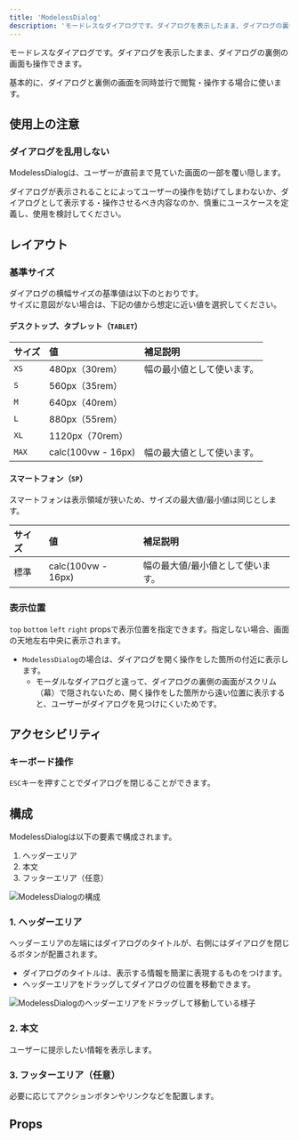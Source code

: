 ```yaml
---
title: 'ModelessDialog'
description: 'モードレスなダイアログです。ダイアログを表示したまま、ダイアログの裏側の画面も操作できます。'
---
```


モードレスなダイアログです。ダイアログを表示したまま、ダイアログの裏側の画面も操作できます。

基本的に、ダイアログと裏側の画面を同時並行で閲覧・操作する場合に使います。


<ComponentStory name="ModelessDialog" />

## 使用上の注意

### ダイアログを乱用しない

ModelessDialogは、ユーザーが直前まで見ていた画面の一部を覆い隠します。

ダイアログが表示されることによってユーザーの操作を妨げてしまわないか、ダイアログとして表示する・操作させるべき内容なのか、慎重にユースケースを定義し、使用を検討してください。

## レイアウト

### 基準サイズ

ダイアログの横幅サイズの基準値は以下のとおりです。  
サイズに意図がない場合は、下記の値から想定に近い値を選択してください。

#### デスクトップ、タブレット（`TABLET`）

| サイズ | 値 | 補足説明 |
| :--- | :--- | :--- |
| `XS` | 480px（30rem） | 幅の最小値として使います。 |
| `S` | 560px（35rem） |  |
| `M` | 640px（40rem） |  |
| `L` | 880px（55rem） |  |
| `XL` | 1120px（70rem） |  |
| `MAX` | calc(100vw - 16px) | 幅の最大値として使います。 |

#### スマートフォン（`SP`）

スマートフォンは表示領域が狭いため、サイズの最大値/最小値は同じとします。

| サイズ | 値 | 補足説明 |
| :--- | :--- | :--- |
| 標準 | calc(100vw - 16px) | 幅の最大値/最小値として使います。 |


### 表示位置

`top` `bottom` `left` `right` propsで表示位置を指定できます。指定しない場合、画面の天地左右中央に表示されます。

- `ModelessDialog`の場合は、ダイアログを開く操作をした箇所の付近に表示します。
  - モーダルなダイアログと違って、ダイアログの裏側の画面がスクリム（幕）で隠されないため、開く操作をした箇所から遠い位置に表示すると、ユーザーがダイアログを見つけにくいためです。

## アクセシビリティ

### キーボード操作

`ESC`キーを押すことでダイアログを閉じることができます。

## 構成

ModelessDialogは以下の要素で構成されます。

1. ヘッダーエリア
2. 本文
3. フッターエリア（任意）

![ModelessDialogの構成](./images/modeless-dialog.png)

### 1. ヘッダーエリア

ヘッダーエリアの左端にはダイアログのタイトルが、右側にはダイアログを閉じるボタンが配置されます。

- ダイアログのタイトルは、表示する情報を簡潔に表現するものをつけます。
- ヘッダーエリアをドラッグしてダイアログの位置を移動できます。

![ModelessDialogのヘッダーエリアをドラッグして移動している様子](./images/modeless-dialog-header-move.png)

### 2. 本文

ユーザーに提示したい情報を表示します。

### 3. フッターエリア（任意）

必要に応じてアクションボタンやリンクなどを配置します。

## Props

<ComponentPropsTable name="ModelessDialog" />
